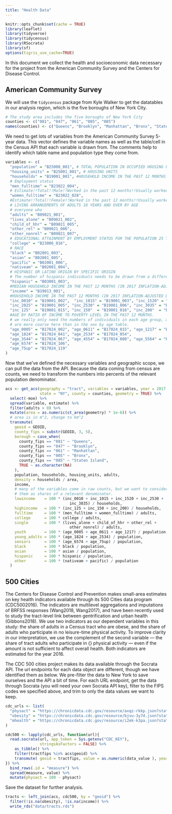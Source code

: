 ```yaml
---
title: "Health Data"
---
```


```r
knitr::opts_chunk$set(cache = TRUE)
library(leaflet)
library(tidyverse)
library(tidycensus)
library(RSocrata)
library(sf)
options(tigris_use_cache=TRUE)
```


In this document we collect the health and socioeconomic data necessary for the
project from the American Community Survey and the Centers for Disease Control.

## American Community Survey
We will use the `tidycensus` package from Kyle Walker to get the datatables in 
our analysis region, which is the five boroughs of New York City.

```r
# The study area includes the five boroughs of New York City
counties <- c("081", "047", "061", "005", "085")
names(counties) <- c("Queens", "Brooklyn", "Manhattan", "Bronx", "Staten Island")
```


We need to get lots of variables from the American Community Survey 5-year data.
This vector defines the variable names as well as the table/cell in the Census
API that each variable is drawn from. The comments help to identify which
table name and population type they come from.
```r
variables <- c(
  "population" = "B25008_001", # TOTAL POPULATION IN OCCUPIED HOUSING UNITS BY TENURE
  "housing_units" = "B25001_001", # HOUSING UNITS
  "households" = "B19001_001", #HOUSEHOLD INCOME IN THE PAST 12 MONTHS (IN 2017 INFLATION-ADJUSTED DOLLARS)
  # Employment status
  "men_fulltime" = "B23022_004",
  # Estimate!!Total!!Male!!Worked in the past 12 months!!Usually worked 35 or more hours per week
  "women_fulltime" = "B23022_028",
  #Estimate!!Total!!Female!!Worked in the past 12 months!!Usually worked 35 or more hours per week
  # LIVING ARRANGEMENTS OF ADULTS 18 YEARS AND OVER BY AGE
  # everyone who
  "adults" = "B09021_001",
  "lives_alone" = "B09021_002",
  "child_of_hhr" = "B09021_005",
  "other_rel" = "B09021_006",
  "other_nonrel" = "B09021_007",
  # EDUCATIONAL ATTAINMENT BY EMPLOYMENT STATUS FOR THE POPULATION 25 TO 64 YEARS
  "college" = "B23006_016",
  # RACE
  "black" = "B02001_003",
  "asian" = "B02001_005",
  "pacific" = "B02001_006",
  "nativeam" = "B02001_004",
  # HISPANIC OR LATINO ORIGIN BY SPECIFIC ORIGIN
  # The number of hispanic individuals needs to be drawn from a different table.
  "hispanic" = "B03001_003",
  #MEDIAN HOUSEHOLD INCOME IN THE PAST 12 MONTHS (IN 2017 INFLATION-ADJUSTED DOLLARS)
  "income" = "B19013_001",
  #HOUSEHOLD INCOME IN THE PAST 12 MONTHS (IN 2017 INFLATION-ADJUSTED DOLLARS)
  "inc_0010" = "B19001_002",  "inc_1015" = "B19001_003", "inc_1520" = "B19001_004",
  "inc_2025" = "B19001_005", "inc_2530" = "B19001_006", "inc_3035" = "B19001_007",
  "inc_125"  = "B19001_015", "inc_150"  = "B19001_016", "inc_200"  = "B19001_017",
  #AGE BY RATIO OF INCOME TO POVERTY LEVEL IN THE PAST 12 MONTHS.
  # we really only need the numbers of individuals in each age group, and the groups
  # are more coarse here than in the sex by age table.
  "age_0005" = "B17024_002", "age_0611" = "B17024_015", "age_1217" = "B17024_028",
  "age_1824" = "B17024_041", "age_2534" = "B17024_054",
  "age_3544" = "B17024_067", "age_4554" = "B17024_080", "age_5564" = "B17024_093",
  "age_6574" = "B17024_106",
  "age_75up" = "B17024_119"
)
```

Now that we've defined the necessary variables and geographic scope, we can pull
the data from the API. Because the data coming from census are counts, we need 
to transform the numbers into percents of the relevant population denominator.

```r
acs <- get_acs(geography = "tract", variables = variables, year = 2017,
               state = "NY", county = counties, geometry = TRUE) %>%
  select(-moe) %>%
  spread(variable, estimate) %>%
  filter(adults > 0) %>%
  mutate(area = as.numeric(st_area(geometry) * 1e-6)) %>%
  # area is in m^2, change to km^2
  transmute(
    geoid = GEOID,
    county_fips = substr(GEOID, 3, 5),
    borough = case_when(
      county_fips == "081" ~ "Queens",
      county_fips == "047" ~ "Brooklyn",
      county_fips == "061" ~ "Manhattan",
      county_fips == "005" ~ "Bronx",
      county_fips == "085" ~ "Staten Island",
      TRUE ~ as.character(NA)
    ),
    population, households, housing_units, adults,
    density = households / area,
    income,
    # many of the variables come in raw counts, but we want to consider
    # them as shares of a relevant denominator.
    lowincome    = 100 * (inc_0010 + inc_1015 + inc_1520 + inc_2530 +
                            inc_3035) / households,
    highincome   = 100 * (inc_125 + inc_150 + inc_200) / households,
    fulltime     = 100 * (men_fulltime + women_fulltime) / adults,
    college      = 100 * college / adults,
    single       = 100 * (lives_alone + child_of_hhr + other_rel +
                            other_nonrel) / adults,
    youth        = 100 * (age_0005 + age_0611 + age_1217) / population,
    young_adults = 100 * (age_1824 + age_2534) / population,
    seniors      = 100 * (age_6574 + age_75up) / population,
    black        = 100 * black / population,
    asian        = 100 * asian / population,
    hispanic     = 100 * hispanic / population,
    other        = 100 * (nativeam + pacific) / population
  )
```

## 500 Cities
The Centers for Disease Control and Prevention makes small-area estimates on
key health indicators available through its 500 Cities data program (CDC5002016).
The indicators are multilevel aggregations and imputations of BRFSS responses
(Wang2018, Wang2017), and have been recently used to study the tract-level
link between gentrification and urban health (Gibbons2018). We use two
indicators as our dependent variables in this study: the share of adults
in a Census tract who are obese, and the share of adults who participate in no
leisure-time physical activity. To improve clarity in our interpretation, we use
the complement of the second variable --- the share of tract adults who
participate in {\em some} physical activity --- even if the amount is not
sufficient to affect overall health. Both indicators are estimated for the year
2016.

The CDC 500 cities project makes its data available through the Socrata API.
The url endpoints for each data object are different, though we have identified
them as below. We pre-filter the data to New York to save ourselves and the
API a bit of time. For each URL endpoint, get the data through Socrata (you will
need your own Socrata API key), filter to the FIPS codes we specified above, and
trim to only the data values we want to keep.

```r
cdc_urls <- list(
  "physact" = "https://chronicdata.cdc.gov/resource/axqz-rkkp.json?stateabbr=NY",
  "obesity" = "https://chronicdata.cdc.gov/resource/bjvu-3y7d.json?stateabbr=NY",
  "mhealth" = "https://chronicdata.cdc.gov/resource/i2ek-k3pa.json?stateabbr=NY"
)

cdc500 <- lapply(cdc_urls, function(url){
  read.socrata(url, app_token = Sys.getenv("CDC_KEY"),
               stringsAsFactors = FALSE) %>%
    as_tibble() %>%
    filter(tractfips %in% acs$geoid) %>%
    transmute( geoid = tractfips, value = as.numeric(data_value ), year = year)
}) %>%
  bind_rows(.id = "measure") %>%
  spread(measure, value) %>%
  mutate(physact = 100 - physact)
```


Save the dataset for further analysis.
```r
tracts <- left_join(acs, cdc500, by = "geoid") %>%
  filter(!is.na(obesity), !is.na(income)) %>% 
  write_rds("data/tracts.rds")
```


